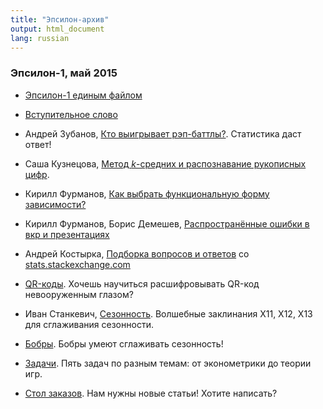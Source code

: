 ```yaml
---
title: "Эпсилон-архив"
output: html_document
lang: russian
---
```


### Эпсилон-1, май 2015

* [Эпсилон-1 единым файлом](https://github.com/bdemeshev/epsilon/raw/master/e_001/_whole_journal/e_001_pdfpages.pdf)

* [Вступительное слово](https://github.com/bdemeshev/epsilon/raw/master/e_001/foreword/foreword.pdf)

* Андрей Зубанов, [Кто выигрывает рэп-баттлы?](https://github.com/bdemeshev/epsilon/raw/master/e_001/battle/battle.pdf). Статистика даст ответ!

* Саша Кузнецова, [Метод $k$-средних и распознавание рукописных цифр](https://github.com/bdemeshev/epsilon/raw/master/e_001/knn/knn.pdf).

* Кирилл Фурманов, [Как выбрать функциональную форму зависимости?](https://github.com/bdemeshev/epsilon/raw/master/e_001/functional-form/functional-form.pdf)

* Кирилл Фурманов, Борис Демешев, [Распространённые ошибки в вкр и презентациях](https://github.com/bdemeshev/epsilon/raw/master/e_001/metrics-errors/metrics-errors.pdf)

* Андрей Костырка, [Подборка вопросов и ответов](https://github.com/bdemeshev/epsilon/raw/master/e_001/qa/qa.pdf) со [stats.stackexchange.com](http://stats.stackexchange.com/)

* [QR-коды](https://github.com/bdemeshev/epsilon/raw/master/e_001/qr-code/ar1.pdf). Хочешь научиться расшифровывать QR-код невооруженным глазом?

* Иван Станкевич, [Сезонность](https://github.com/bdemeshev/epsilon/raw/master/e_001/season/seasonal.pdf). Волшебные заклинания X11, X12, X13 для сглаживания сезонности. 

* [Бобры](https://github.com/bdemeshev/epsilon/raw/master/e_001/bobr/bobr.pdf). Бобры умеют сглаживать сезонность!

* [Задачи](https://github.com/bdemeshev/epsilon/raw/master/e_001/problems/problems.pdf). Пять задач по разным темам: от эконометрики до теории игр.

* [Стол заказов](https://github.com/bdemeshev/epsilon/raw/master/e_001/stol_zakazov/stol_zakazov_01.pdf). Нам нужны новые статьи! Хотите написать?